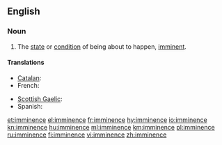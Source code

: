 ==English==
{{wikipedia}}

===Noun===
{{en-noun|-}}

# The [[state]] or [[condition]] of being about to happen, [[imminent]].

====Translations====
{{trans-top|state or condition of being imminent}}
* [[Catalan]]: {{t|ca|imminència|f}}
* French: {{t+|fr|imminence|f}}
{{trans-mid}}
* [[Scottish Gaelic]]: {{t|gd|impis|f}}
* Spanish: {{t|es|inminencia|f}}
{{trans-bottom}}

[[et:imminence]]
[[el:imminence]]
[[fr:imminence]]
[[hy:imminence]]
[[io:imminence]]
[[kn:imminence]]
[[hu:imminence]]
[[ml:imminence]]
[[km:imminence]]
[[pl:imminence]]
[[ru:imminence]]
[[fi:imminence]]
[[vi:imminence]]
[[zh:imminence]]